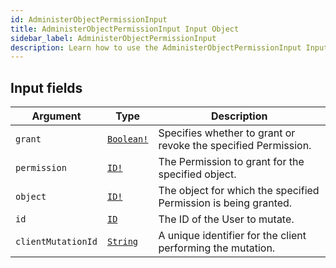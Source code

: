```yaml
---
id: AdministerObjectPermissionInput
title: AdministerObjectPermissionInput Input Object
sidebar_label: AdministerObjectPermissionInput
description: Learn how to use the AdministerObjectPermissionInput Input Object for Prismatic's API.
---
```


## Input fields

| Argument           | Type                                        | Description                                                     |
| ------------------ | ------------------------------------------- | --------------------------------------------------------------- |
| `grant`            | [`Boolean!`](api/schema/scalar/Boolean.mdx) | Specifies whether to grant or revoke the specified Permission.  |
| `permission`       | [`ID!`](api/schema/scalar/ID.mdx)           | The Permission to grant for the specified object.               |
| `object`           | [`ID!`](api/schema/scalar/ID.mdx)           | The object for which the specified Permission is being granted. |
| `id`               | [`ID`](api/schema/scalar/ID.mdx)            | The ID of the User to mutate.                                   |
| `clientMutationId` | [`String`](api/schema/scalar/String.mdx)    | A unique identifier for the client performing the mutation.     |
